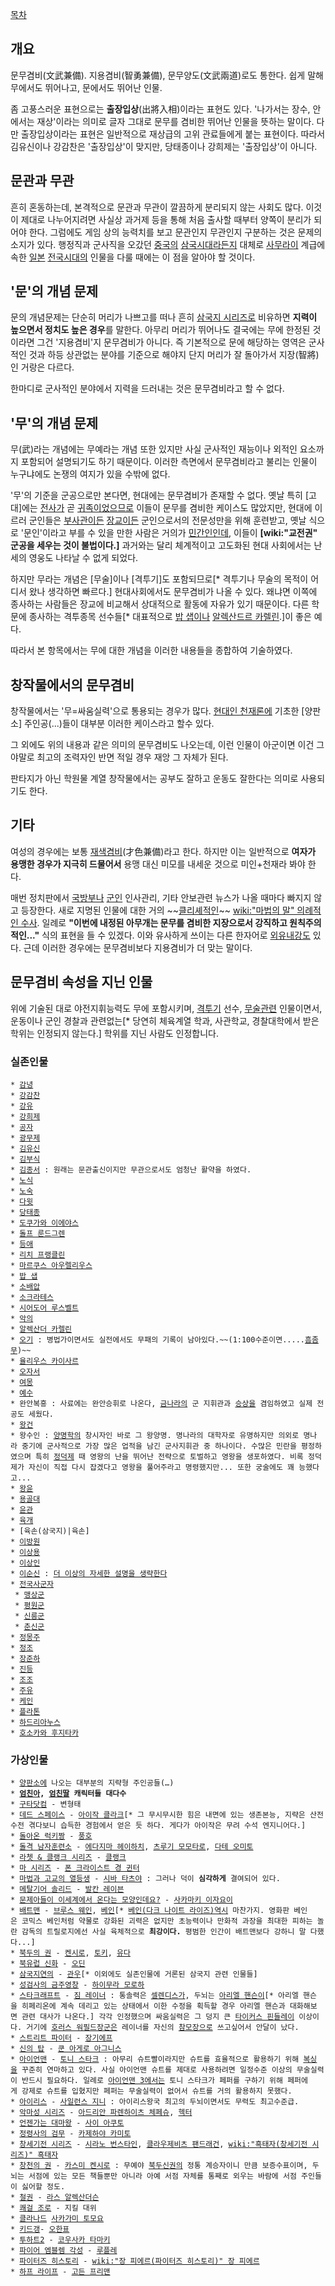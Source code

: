 {{{#!html
<div style="border: 3px solid Crimson;padding:10px;margin-bottom:0px"><b style="font-size:18px">주의. 여러분의 문서 기여는 리그베다 위키의 영리활동에 이용됩니다.</b><br/>
영리사업체 <b>리그베다 위키는 작성하신 내용의 저작권을 위임받아 임의로 영리추구 활동 및 저작권 행사</b>를 할 수 있습니다. 반면, 여러분이 작성한 내용에 대해 <b>법적 분쟁이 발생할 경우 리그베다 위키는 책임을 지지 않으며 모든 책임은 작성자가 집니다.</b> 편집하기 전에 먼저 <a href="http://rigvedawiki.net/r1/wiki.php/2015년 리그베다 영리화 사태">리그베다 영리화 사태</a>에서 <b>현행 위키의 구조를 파악</b>해주세요.
</div>}}}

[[목차]]

== 개요 ==
문무겸비(文武兼備). 지용겸비(智勇兼備), 문무양도(文武兩道)로도 통한다. 쉽게 말해 무에서도 뛰어나고, 문에서도 뛰어난 인물.

좀 고풍스러운 표현으로는 '''출장입상'''(出將入相)이라는 표현도 있다. '나가서는 장수, 안에서는 재상'이라는 의미로 글자 그대로 문무를 겸비한 뛰어난 인물을 뜻하는 말이다. 다만 출장입상이라는 표현은 일반적으로 재상급의 고위 관료들에게 붙는 표현이다. 따라서 김유신이나 강감찬은 '출장입상'이 맞지만, 당태종이나 강희제는 '출장입상'이 아니다.

== 문관과 무관 ==
흔히 혼동하는데, 본격적으로 문관과 무관이 깔끔하게 분리되지 않는 사회도 많다. 이것이 제대로 나누어지려면 사실상 과거제 등을 통해 처음 출사할 때부터 양쪽이 분리가 되어야 한다. 그럼에도 게임 상의 능력치를 보고 문관인지 무관인지 구분하는 것은 문제의 소지가 있다. 행정직과 군사직을 오갔던 [[중국]]의 [[삼국시대]]라든지 대체로 [[사무라이]] 계급에 속한 [[일본]] [[전국시대]]의 인물을 다룰 때에는 이 점을 알아야 할 것이다.

== '문'의 개념 문제 ==
문의 개념문제는 단순히 머리가 나쁘고를 떠나 흔히 [[삼국지 시리즈]]로 비유하면 '''지력이 높으면서 정치도 높은 경우'''를 말한다. 아무리 머리가 뛰어나도 결국에는 무에 한정된 것이라면 그건 '지용겸비'지 문무겸비가 아니다. 즉 기본적으로 문에 해당하는 영역은 군사적인 것과 하등 상관없는 분야를 기준으로 해야지 단지 머리가 잘 돌아가서 지장(智將)인 거랑은 다르다.

한마디로 군사적인 분야에서 지력을 드러내는 것은 문무겸비라고 할 수 없다. 
== '무'의 개념 문제 ==
무(武)라는 개념에는 무예라는 개념 또한 있지만 사실 군사적인 재능이나 외적인 요소까지 포함되어 설명되기도 하기 때문이다. 이러한 측면에서 문무겸비라고 불리는 인물이 누구냐에도 논쟁의 여지가 있을 수밖에 없다.

'무'의 기준을 군공으로만 본다면, 현대에는 문무겸비가 존재할 수 없다. 옛날 특히 [고대]에는 [[전사]]가 곧 [[귀족]]이었으므로 이들이 문무를 겸비한 케이스도 많았지만, 현대에 이르러 군인들은 [[부사관]]이든 [[장교]]이든 군인으로서의 전문성만을 위해 훈련받고, 옛날 식으로 '문인'이라고 부를 수 있을 만한 사람은 거의가 [[민간인]]인데, 이들이 '''[wiki:"교전권" 군공을 세우는 것이 불법이다.]''' 과거와는 달리 체계적이고 고도화된 현대 사회에서는 난세의 영웅도 나타날 수 없게 되었다.

하지만 무라는 개념은 [무술]이나 [격투기]도 포함되므로[* 격투기나 무술의 목적이 어디서 왔나 생각하면 빠르다.] 현대사회에서도 문무겸비가 나올 수 있다. 왜냐면 이쪽에 종사하는 사람들은 장교에 비교해서 상대적으로 활동에 자유가 있기 때문이다. 다른 학문에 종사하는 격투종목 선수들[* 대표적으로 [[밥 샙]]이나 [[알렉산드르 카렐린]].]이 좋은 예다.

따라서 본 항목에서는 무에 대한 개념을 이러한 내용들을 종합하여 기술하였다.

== 창작물에서의 문무겸비 ==
창작물에서는 '무=싸움실력'으로 통용되는 경우가 많다. [[현대인 천재론]]에 기초한 [양판소] 주인공(...)들이 대부분 이러한 케이스라고 할수 있다. 
 
그 외에도 위의 내용과 같은 의미의 문무겸비도 나오는데, 이런 인물이 아군이면 이건 그야말로 최고의 조력자인 반면 적일 경우 재앙 그 자체가 된다.

판타지가 아닌 학원물 계열 창작물에서는 공부도 잘하고 운동도 잘한다는 의미로 사용되기도 한다.

== 기타 ==
여성의 경우에는 보통 [[재색겸비]](才色兼備)라고 한다. 하지만 이는 일반적으로 '''여자가 용맹한 경우가 지극히 드물어서''' 용맹 대신 미모를 내세운 것으로 미인+천재라 봐야 한다.

매번 정치판에서 [[국방부]]나 [[군인]] 인사관리, 기타 안보관련 뉴스가 나올 때마다 빠지지 않고 등장한다. 새로 지명된 인물에 대한 거의 ~~[[클리셰]]적인~~ [[wiki:"마법의 말" 의례적인 수사]]. 일례로 '''"이번에 내정된 아무개는 문무를 겸비한 지장으로서 강직하고 원칙주의적인..."''' 식의 표현을 들 수 있겠다. 이와 유사하게 쓰이는 다른 한자어로 [[외유내강]]도 있다. 근데 이러한 경우에는 문무겸비보다 지용겸비가 더 맞는 말이다.

== 문무겸비 속성을 지닌 인물 ==
위에 기술된 대로 야전지휘능력도 무에 포함시키며, [[격투기]] 선수, [[무술]]관련 인물이면서, 운동이나 군인 경찰과 관련없는[* 당연히 체육계열 학과, 사관학교, 경찰대학에서 받은 학위는 인정되지 않는다.] 학위를 지닌 사람도 인정합니다.

=== 실존인물 ===
 * [[감녕]]
 * [[강감찬]]
 * [[강유]]
 * [[강희제]]
 * [[공자]]
 * [[광무제]]
 * [[김유신]]
 * [[김부식]]
 * [[김종서]] : 원래는 문관출신이지만 무관으로서도 엄청난 활약을 하였다.
 * [[노식]]
 * [[노숙(삼국지)|노숙]]
 * [[다윗]]
 * [[당태종]]
 * [[도쿠가와 이에야스]]
 * [[돌프 룬드그렌]]
 * [[등애]]
 * [[리치 프랭클린]]
 * [[마르쿠스 아우렐리우스]]
 * [[밥 샙]]
 * [[소배압]]
 * [[소크라테스]]
 * [[시어도어 루스벨트]]
 * [[악의]]
 * [[알렉산더 카렐린]]
 * [[오기]] : 병법가이면서도 실전에서도 무패의 기록이 남아있다.~~(1:100수준이면.....[[흠좀무]])~~
 * [[율리우스 카이사르]]
 * [[오자서]]
 * [[여몽]]
 * [[예수]]
 * 완안복흥 : 사료에는 완안승휘로 나온다, [[금나라]]의 군 지휘관과 [[승상]]을 겸임하였고 실제 전공도 세웠다.
 * [[왕건]]
 * 왕수인 : [[양명학]]의 창시자인 바로 그 왕양명. 명나라의 대학자로 유명하지만 의외로 명나라 중기에 군사적으로 가장 많은 업적을 남긴 군사지휘관 중 하나이다. 수많은 민란을 평정하였으며 특히 [[정덕제]] 때 영왕의 난을 뛰어난 전략으로 토벌하고 영왕을 생포하였다. 비록 정덕제가 자신이 직접 다시 잡겠다고 영왕을 풀어주라고 명령했지만... 또한 궁술에도 꽤 능했다고...
 * [[왕윤]]
 * [[타타라 잉굴다이|용골대]]
 * [[윤관]]
 * [[육개]]
 * [육손(삼국지)|육손]
 * [[이방원]]
 * [[이상용]]
 * [[이상인]]
 * [[이순신]] : [[더 이상의 자세한 설명을 생략한다]]
 * [[전국사군자]]
  * [[맹상군]]
  * [[평원군]]
  * [[신릉군]]
  * [[춘신군]]
 * [[정몽주]]
 * [[정조]]
 * [[장준하]]
 * [[진등]]
 * [[조조]]
 * [[주유(삼국지)|주유]]
 * [[케인(프로레슬러)|케인]]
 * [[플라톤]]
 * [[하드리아누스]]
 * [[호소카와 후지타카]]
=== 가상인물 ===
 * [[양판소]]에 나오는 대부분의 지략형 주인공들(…)
 * '''[[엄친아]], [[엄친딸]] 캐릭터들 대다수''' 
 * [[구타닷컴]] - 변형태 
 * [[데드 스페이스]] - [[아이작 클라크]][* 그 무시무시한 힘은 내면에 있는 생존본능, 지략은 산전수전 겪다보니 습득한 경험에서 얻은 듯 하다. 게다가 아이작은 무려 수석 엔지니어다.]
 * [[돌아온 럭키짱]] - [[풍호]]
 * [[돌격 남자훈련소]] - [[에다지마 헤이하치]], [[츠루기 모모타로]], [[다테 오미토]]
 * [[라쳇 & 클랭크 시리즈]] - [[클랭크]]
 * [[마 시리즈]] - [[폰 크라이스트 경 귄터]]
 * [[마법과 고교의 열등생]] - [[시바 타츠야]] : 그러나 덕이 '''심각하게''' 결여되어 있다.
 * [[메탈기어 솔리드]] - [[발칸 레이븐]]
 * [[문제아들이 이세계에서 온다는 모양인데요?]] - [[사카마키 이자요이]]
 * [[배트맨]] - [[브루스 웨인]], [[베인(DC 코믹스)|베인]][* [[베인(다크 나이트 라이즈)]]역시 마찬가지. 영화판 베인은 코믹스 베인처럼 약물로 강화된 괴력은 없지만 초능력이나 만화적 과장을 최대한 피하는 놀란 감독의 트릴로지에선 사실 육체적으로 '''최강이다.''' 평범한 인간이 배트맨보다 강하니 말 다했다...]
 * [[북두의 권]] - [[켄시로]], [[토키(북두의 권)|토키]], [[유다(북두의 권)|유다]]
 * [[북유럽 신화]] - [[오딘]]
 * [[삼국지연의]] - [[관우]][* 이외에도 실존인물에 거론된 삼국지 관련 인물들]
 * [[성검사의 금주영창]] - [[하이무라 모로하]]
 * [[스타크래프트]] - [[짐 레이너]] : 통솔력은 [[셀렌디스]]가, 두뇌는 [[아리엘 핸슨]]이[* 아리엘 핸슨을 히페리온에 계속 데리고 있는 상태에서 이한 수정을 획득할 경우 아리엘 핸슨과 대화해보면 관련 대사가 나온다.] 각각 인정했으며 싸움실력은 그 덩지 큰 [[타이커스 핀들레이]] 이상이다. 거기에 [[호러스 워필드]]장군은 레이너를 자신의 [[참모장]]으로 쓰고싶어서 안달이 났다.
 * [[스트리트 파이터]] - [[장기에프]]
 * [[신의 탑]] - [[쿤 아게로 아그니스]]
 * [[아이언맨]] - [[토니 스타크]] : 아무리 슈트빨이라지만 슈트를 효율적으로 활용하기 위해 [[복싱]]을 꾸준히 연마하고 있다. 사실 아이언맨 슈트를 제대로 사용하려면 일정수준 이상의 무술실력이 반드시 필요하다. 일례로 [[아이언맨 3]]에서는 토니 스타크가 페퍼를 구하기 위해 페퍼에게 강제로 슈트를 입혔지만 페퍼는 무술실력이 없어서 슈트를 거의 활용하지 못했다.
 * [[아이리스(판타지소설)|아이리스]] - [[사일런스 지니]] : 아이리스왕국 최고의 두뇌이면서도 무력도 최고수준급. 
 * [[악마성 시리즈]] - [[아드리안 파렌하이츠 체페슈]], [[헥터(악마성 시리즈)|헥터]]
 * [[언젠가는 대마왕]] - [[사이 아쿠토]]
 * [[정령사의 검무]] - [[카제하야 카미토]]
 * [[창세기전 시리즈]] - [[시라노 번스타인]], [[클라우제비츠 팬드래건]], [[wiki:"흑태자(창세기전 시리즈)" 흑태자]]
 * [[창천의 권]] - [[카스미 켄시로]] : 무예야 [[북두신권]]의 정통 계승자이니 만큼 보증수표이며, 두뇌는 서점에 있는 모든 책들뿐만 아니라 아예 서점 자체를 통째로 외우는 바람에 서점 주인들이 싫어할 정도.
 * [[철권]] - [[라스 알렉산더슨]]
 * [[쾌걸 조로]] - 지킬 대위
 * [[클라나드]] [[사카가미 토모요]]
 * [[키드갱]]- [[오한표]]
 * [[투하트2]] - [[코우사카 타마키]]
 * [[파이어 엠블렘 각성]] - [[루플레]]
 * [[파이터즈 히스토리]] - [[wiki:"장 피에르(파이터즈 히스토리)" 장 피에르]]
 * [[하프 라이프]] - [[고든 프리맨]]
